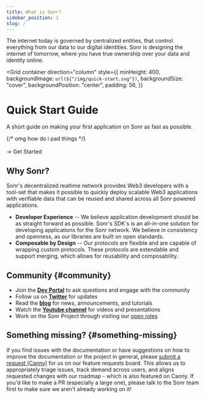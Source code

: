 ```yaml
---
title: What is Sonr?
sidebar_position: 1
slug: /
---
```



<VideoModal />

The internet today is governed by centralized entities, that control everything from our data to our digital identities. Sonr is designing the internet of tomorrow, where you have true ownership over your data and identity online.

<Grid
  container
  direction="column"
  style={{
    minHeight: 400,
    backgroundImage: `url(${"/img/quick-start.svg"})`,
    backgroundSize: "cover",
    backgroundPosition: "center",
    padding: 56,
  }}
>
  <Grid item>
    <h1 style={{ color: "white" }}>Quick Start Guide</h1>
    <p style={{ color: "white" }}>
      A short guide on making your first application on Sonr as fast as
      possible.
    </p>
    {/* omg how do i pad things */}
    <br />
    <br />
    <Link
      className="button button--secondary button--lg white-text"
      to="/docs/guides/setup"
    >
      → Get Started
    </Link>
  </Grid>
</Grid>

<RootButtonGrid />

## Why Sonr?

Sonr's decentralized realtime network provides Web3 developers with a tool-set that makes it possible to quickly deploy scalable Web3 applications with verifiable data that can be reused and shared across all Sonr powered applications.

- **Developer Experience** -- We believe application development should be as straight forward as possible. Sonr's SDK's is an all-in-one solution for developing applications for the Sonr network. We believe in consistency and openness, as our libraries are built on open standards.
- **Composable by Design** -- Our protocols are flexible and are capable of wrapping custom protocols. These protocols are extendable and support merging, which allows for reusability and composability.

## Community {#community}

- Join the [**Dev Portal**](https://community.sonr.io) to ask questions and engage with the community
- Follow us on [**Twitter**](https://sonr.io/twitter) for updates
- Read the [**blog**](https://pulse.sonr.io) for news, announcements, and tutorials
- Watch the [**Youtube channel**](https://sonr.io/youtube) for videos and presentations
- Work on the Sonr Project through visiting our [open roles](https://jobs.sonr.io)

## Something missing? {#something-missing}

If you find issues with the documentation or have suggestions on how to improve the documentation or the project in general, please [submit a request (Canny)](https://sonr.fyi/docs-requests) for us on our feature requests board. This allows us to appropriately triage issues, track demand across users, and aligns requested changes with our roadmap - which is also featured on Canny. If you'd like to make a PR (especially a large one), please talk to the Sonr team first to make sure we aren't already working on it!

